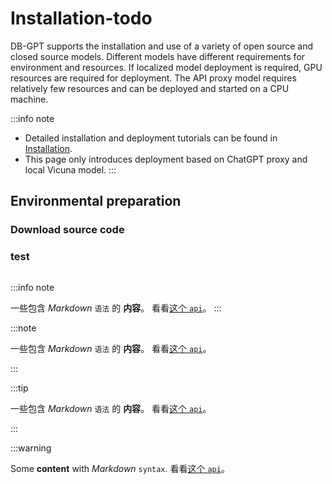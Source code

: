 
# Installation-todo
DB-GPT supports the installation and use of a variety of open source and closed source models. Different models have different requirements for environment and resources. If localized model deployment is required, GPU resources are required for deployment. The API proxy model requires relatively few resources and can be deployed and started on a CPU machine.


:::info note
- Detailed installation and deployment tutorials can be found in [Installation](/docs/installation/installation.mdx).
- This page only introduces deployment based on ChatGPT proxy and local Vicuna model.
:::

## Environmental preparation

### Download source code



### test






```python

```

:::info note

一些包含 _Markdown_ `语法` 的 **内容**。 看看[这个 `api`](#)。
:::


:::note

一些包含 _Markdown_ `语法` 的 **内容**。 看看[这个 `api`](#)。

:::

:::tip

一些包含 _Markdown_ `语法` 的 **内容**。 看看[这个 `api`](#)。

:::


:::warning

Some **content** with _Markdown_ `syntax`. 看看[这个 `api`](#)。

